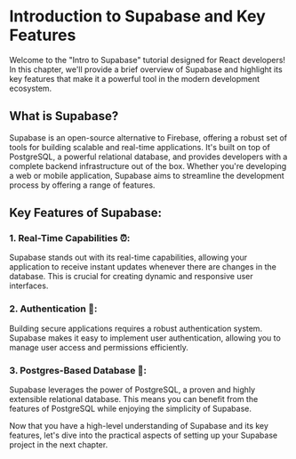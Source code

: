 
# Introduction to <RiSupabaseFill className="inline" /> Supabase and Key Features

Welcome to the "Intro to Supabase" tutorial designed for React developers! In this chapter, we'll provide a brief overview of Supabase and highlight its key features that make it a powerful tool in the modern development ecosystem.

## What is Supabase?

Supabase is an open-source alternative to Firebase, offering a robust set of tools for building scalable and real-time applications. It's built on top of PostgreSQL, a powerful relational database, and provides developers with a complete backend infrastructure out of the box. Whether you're developing a web or mobile application, Supabase aims to streamline the development process by offering a range of features.

## Key Features of Supabase:

### 1. Real-Time Capabilities ⏰:
Supabase stands out with its real-time capabilities, allowing your application to receive instant updates whenever there are changes in the database. This is crucial for creating dynamic and responsive user interfaces.

### 2. Authentication 👮:
Building secure applications requires a robust authentication system. Supabase makes it easy to implement user authentication, allowing you to manage user access and permissions efficiently.

### 3. Postgres-Based Database 💽:
Supabase leverages the power of PostgreSQL, a proven and highly extensible relational database. This means you can benefit from the features of PostgreSQL while enjoying the simplicity of Supabase.

Now that you have a high-level understanding of Supabase and its key features, let's dive into the practical aspects of setting up your Supabase project in the next chapter.

